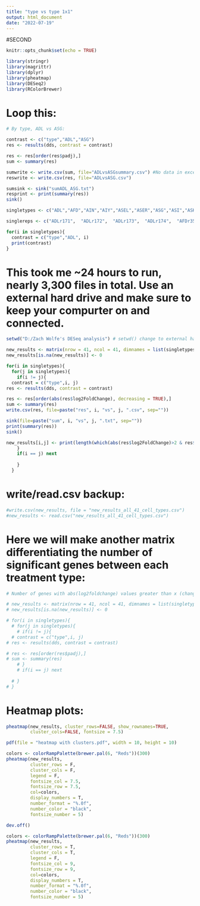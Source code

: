 ---
title: "type vs type 1x1"
output: html_document
date: "2022-07-19"
---

#SECOND

```{r setup, include=FALSE}
knitr::opts_chunk$set(echo = TRUE)
```


```{r}
library(stringr)
library(magrittr)
library(dplyr)
library(pheatmap)
library(DESeq2)
library(RColorBrewer)
```

# Loop this:
```{r}
# By type, ADL vs ASG:

contrast <- c("type","ADL","ASG")
res <- results(dds, contrast = contrast)

res <- res[order(res$padj),]
sum <- summary(res)

sumwrite <- write.csv(sum, file="ADLvsASGsummary.csv") #No data in excel file. See sink() below
reswrite <- write.csv(res, file="ADLvsASG.csv")

sumsink <- sink("sumADL_ASG.txt")
resprint <- print(summary(res))
sink()
```

```{r}
singletypes <- c("ADL","AFD","AIN","AIY","ASEL","ASER","ASG","ASI","ASK","AVA","AVE","AVG","AVH","AVK","AVM","AWA","AWB","AWC","BAG","CAN","DA","DD","I5","IL1","IL2","NSM","OLL","OLQ","PHA","PVC","PVD","PVM","RIA","RIC","RIM","RIS","RMD","SMD","VB","VC","VD")
```

```{r}
singlereps <- c("ADLr171",	"ADLr172",	"ADLr173",	"ADLr174",	"AFDr35",	"AFDr36",	"AFDr37",	"AFDr38",	"AFDr39",	"AINr184",	"AINr185",	"AINr186",	"AINr187",	"AINr188",	"AINr189",	"AIYr65",	"AIYr66",	"AIYr67",	"ASELr149",	"ASELr150",	"ASELr151",	"ASERr144",	"ASERr145",	"ASERr146",	"ASERr147",	"ASGr13",	"ASGr14",	"ASGr15",	"ASGr16",	"ASIr152",	"ASIr153",	"ASIr154",	"ASIr155",	"ASKr46",	"ASKr47",	"ASKr48",	"ASKr49",	"AVAr21",	"AVAr22",	"AVAr23",	"AVAr24",	"AVAr25",	"AVAr26",	"AVEr40",	"AVEr41",	"AVEr42",	"AVGr43",	"AVGr44",	"AVGr45",	"AVHr175",	"AVHr176",	"AVHr177",	"AVHr178",	"AVKr109",	"AVKr110",	"AVKr111",	"AVKr112",	"AVMr226",	"AVMr227",	"AVMr228",	"AWAr17",	"AWAr18",	"AWAr19",	"AWAr20",	"AWBr50",	"AWBr51",	"AWBr52",	"AWBr53",	"AWBr54",	"AWCr156",	"AWCr157",	"AWCr158",	"AWCr159",	"BAGr118",	"BAGr119",	"BAGr120",	"BAGr121",	"CANr104",	"CANr91",	"CANr93",	"DAr87",	"DAr88",	"DAr89",	"DAr90",	"DDr83",	"DDr84",	"DDr85",	"DDr86",	"I5r208",	"I5r209",	"I5r210",	"I5r211",	"IL1r105",	"IL1r106",	"IL1r108",	"IL2r94",	"IL2r95",	"IL2r96",	"IL2r97",	"NSMr59",	"NSMr68",	"NSMr69",	"OLLr212",	"OLLr213",	"OLQr219",	"OLQr220",	"OLQr221",	"PHAr204",	"PHAr205",	"PHAr206",	"PHAr207",	"PVCr214",	"PVCr215",	"PVCr216",	"PVCr217",	"PVCr218",	"PVDr62",	"PVDr63",	"PVMr123",	"PVMr126",	"RIAr71",	"RIAr72",	"RIAr73",	"RIAr74",	"RIAr75",	"RIAr76",	"RICr134",	"RICr135",	"RICr136",	"RICr137",	"RIMr222",	"RIMr223",	"RIMr224",	"RIMr225",	"RISr129",	"RISr131",	"RISr132",	"RMDr179",	"RMDr180",	"RMDr181",	"RMDr182",	"RMDr183",	"SMDr200",	"SMDr201",	"SMDr202",	"SMDr203",	"VBr31",	"VBr32",	"VBr33",	"VBr34",	"VCr138",	"VCr139",	"VCr140",	"VCr141",	"VCr142",	"VCr143",	"VDr77",	"VDr78",	"VDr79",	"VDr81")
```


```{r}
for(i in singletypes){
  contrast = c("type","ADL", i)
  print(contrast)
}
```

# This took me ~24 hours to run, nearly 3,300 files in total. Use an external hard drive and make sure to keep your compurter on and connected.
```{r}
setwd("D:/Zach Wolfe's DESeq analysis") # setwd() change to external hard drive

new_results <- matrix(nrow = 41, ncol = 41, dimnames = list(singletypes,singletypes))
new_results[is.na(new_results)] <- 0

for(i in singletypes){
  for(j in singletypes){
    if(i != j){
  contrast = c("type",i, j)
res <- results(dds, contrast = contrast)

res <- res[order(abs(res$log2FoldChange), decreasing = TRUE),]
sum <- summary(res)
write.csv(res, file=paste("res", i, "vs", j, ".csv", sep=""))

sink(file=paste("sum", i, "vs", j, ".txt", sep=""))
print(summary(res))
sink()

new_results[i,j] <- print(length(which(abs(res$log2FoldChange)>2 & res$padj < .05))) # Change values if desired
    }
    if(i == j) next
    
    }
  }
```

# write/read.csv backup:
```{r}
#write.csv(new_results, file = "new_results_all_41_cell_types.csv")
#new_results <- read.csv("new_results_all_41_cell_types.csv")
```


# Here we will make another matrix differentiating the number of significant genes between each treatment type:
```{r}
# Number of genes with abs(log2foldchange) values greater than x (change at bottom of chunk)

# new_results <- matrix(nrow = 41, ncol = 41, dimnames = list(singletypes,singletypes))
# new_results[is.na(new_results)] <- 0

# for(i in singletypes){
  # for(j in singletypes){
    # if(i != j){
  # contrast = c("type",i, j)
# res <- results(dds, contrast = contrast)

# res <- res[order(res$padj),]
# sum <- summary(res)
    # }
    # if(i == j) next
    
  # }
# }
```

# Heatmap plots:
```{r}
pheatmap(new_results, cluster_rows=FALSE, show_rownames=TRUE,
         cluster_cols=FALSE, fontsize = 7.5)

pdf(file = "heatmap with clusters.pdf", width = 10, height = 10)

colors <- colorRampPalette(brewer.pal(6, "Reds"))(300)
pheatmap(new_results,
         cluster_rows = F,
         cluster_cols = F,
         legend = F,
         fontsize_col = 7.5,
         fontsize_row = 7.5,
         col=colors,
         display_numbers = T, 
         number_format = "%.0f",
         number_color = "black",
         fontsize_number = 5)

dev.off()

colors <- colorRampPalette(brewer.pal(6, "Reds"))(300)
pheatmap(new_results,
         cluster_rows = T,
         cluster_cols = T,
         legend = F,
         fontsize_col = 9,
         fontsize_row = 9,
         col=colors,
         display_numbers = T, 
         number_format = "%.0f",
         number_color = "black",
         fontsize_number = 5)
```

